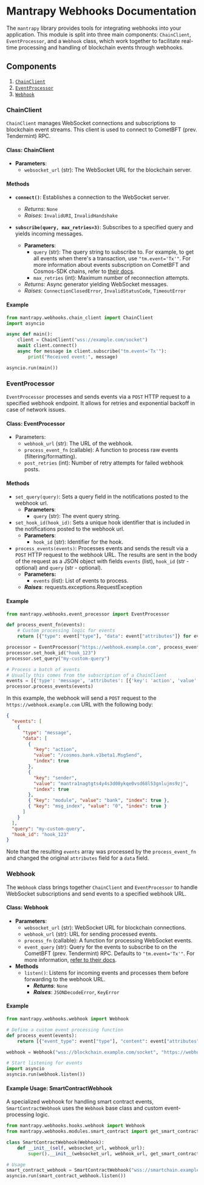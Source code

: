 # Mantrapy Webhooks Documentation

The `mantrapy` library provides tools for integrating webhooks into your application. This module is split into three main components: `ChainClient`, `EventProcessor`, and a `Webhook` class, which work together to facilitate real-time processing and handling of blockchain events through webhooks.

## Components

1. [`ChainClient`](#chainclient)
2. [`EventProcessor`](#eventprocessor)
3. [`Webhook`](#webhook)

### ChainClient

`ChainClient` manages WebSocket connections and subscriptions to blockchain event streams. This client is used to connect to CometBFT (prev. Tendermint) RPC.

#### Class: ChainClient

- **Parameters**:
  - `websocket_url` (str): The WebSocket URL for the blockchain server.

#### Methods

- **`connect()`**: Establishes a connection to the WebSocket server.

  - _Returns_: `None`
  - _Raises_: `InvalidURI`, `InvalidHandshake`

- **`subscribe(query, max_retries=3)`**: Subscribes to a specified query and yields incoming messages.
  - **Parameters**:
    - `query` (str): The query string to subscribe to. For example, to get all events when there's a transaction, use `"tm.event='Tx'"`. For more information about events subscription on CometBFT and Cosmos-SDK chains, refer to [their docs](https://docs.cosmos.network/main/learn/advanced/events#subscribing-to-events).
    - `max_retries` (int): Maximum number of reconnection attempts.
  - _Returns_: Async generator yielding WebSocket messages.
  - _Raises_: `ConnectionClosedError`, `InvalidStatusCode`, `TimeoutError`

#### Example

```python
from mantrapy.webhooks.chain_client import ChainClient
import asyncio

async def main():
    client = ChainClient("wss://example.com/socket")
    await client.connect()
    async for message in client.subscribe("tm.event='Tx'"):
        print("Received event:", message)

asyncio.run(main())
```

### EventProcessor

`EventProcessor` processes and sends events via a `POST` HTTP request to a specified webhook endpoint. It allows for retries and exponential backoff in case of network issues.

#### Class: EventProcessor

- Parameters:
  - `webhook_url` (str): The URL of the webhook.
  - `process_event_fn` (callable): A function to process raw events (filtering/formatting).
  - `post_retries` (int): Number of retry attempts for failed webhook posts.

#### Methods

- `set_query(query)`: Sets a query field in the notifications posted to the webhook url.
  - **Parameters**:
    - `query` (str): The event query string.
- `set_hook_id(hook_id)`: Sets a unique hook identifier that is included in the notifications posted to the webhook url.
  - **Parameters**:
    - `hook_id` (str): Identifier for the hook.
- `process_events(events)`: Processes events and sends the result via a `POST` HTTP request to the webhook URL.
  The results are sent in the body of the request as a JSON object with fields `events` (list), `hook_id` (str - optional) and `query` (str - optional).
  - **Parameters:**
    - `events` (list): List of events to process.
  - **_Raises_**: requests.exceptions.RequestException

#### Example

```python
from mantrapy.webhooks.event_processor import EventProcessor

def process_event_fn(events):
    # Custom processing logic for events
    return [{"type": event["type"], "data": event["attributes"]} for event in events]

processor = EventProcessor("https://webhook.example.com", process_event_fn)
processor.set_hook_id("hook_123")
processor.set_query("my-custom-query")

# Process a batch of events
# Usually this comes from the subscription of a ChainClient
events = [{'type': 'message', 'attributes': [{'key': 'action', 'value': '/cosmos.bank.v1beta1.MsgSend', 'index': True}, {'key': 'sender', 'value': 'mantra1nagtgts4y4s3d08ykqe0vsd68l53gnlujms9zj', 'index': True}, {'key': 'module', 'value': 'bank', 'index': True}, {'key': 'msg_index', 'value': '0', 'index': True}]}]
processor.process_events(events)
```

In this example, the webhook will send a `POST` request to the `https://webhook.example.com` URL with the following body:

```json
{
  "events": [
    {
      "type": "message",
      "data": [
        {
          "key": "action",
          "value": "/cosmos.bank.v1beta1.MsgSend",
          "index": true
        },
        {
          "key": "sender",
          "value": "mantra1nagtgts4y4s3d08ykqe0vsd68l53gnlujms9zj",
          "index": true
        },
        { "key": "module", "value": "bank", "index": true },
        { "key": "msg_index", "value": "0", "index": true }
      ]
    }
  ],
  "query": "my-custom-query",
  "hook_id": "hook_123"
}
```

Note that the resulting `events` array was processed by the
`process_event_fn` and changed the original `attributes` field
for a `data` field.

### Webhook

The `Webhook` class brings together `ChainClient` and `EventProcessor` to handle WebSocket subscriptions and send events to a specified webhook URL.

#### Class: Webhook

- **Parameters**:
  - `websocket_url` (str): WebSocket URL for blockchain connections.
  - `webhook_url` (str): URL for sending processed events.
  - `process_fn` (callable): A function for processing WebSocket events.
  - `event_query` (str): Query for the events to subscribe to on the CometBFT (prev. Tendermint) RPC. Defaults to `"tm.event='Tx'"`. For more information, [refer to their docs](https://docs.cosmos.network/main/learn/advanced/events#subscribing-to-events).
- **Methods**
  - `listen()`: Listens for incoming events and processes them before forwarding to the webhook URL.
    - **_Returns_**: `None`
    - **_Raises_**: `JSONDecodeError`, `KeyError`

#### Example

```python
from mantrapy.webhooks.webhook import Webhook

# Define a custom event processing function
def process_event(events):
    return [{"event_type": event["type"], "content": event["attributes"]} for event in events]

webhook = Webhook("wss://blockchain.example.com/socket", "https://webhook.example.com", process_event)

# Start listening for events
import asyncio
asyncio.run(webhook.listen())
```

#### Example Usage: SmartContractWebhook

A specialized webhook for handling smart contract events, `SmartContractWebhook` uses the `Webhook` base class and custom event-processing logic.

```python
from mantrapy.webhooks.hooks.webhook import Webhook
from mantrapy.webhooks.modules.smart_contract import get_smart_contracts_events

class SmartContractWebhook(Webhook):
    def __init__(self, websocket_url, webhook_url):
        super().__init__(websocket_url, webhook_url, get_smart_contracts_events)

# Usage
smart_contract_webhook = SmartContractWebhook("wss://smartchain.example.com/socket", "https://webhook.example.com")
asyncio.run(smart_contract_webhook.listen())
```
